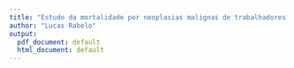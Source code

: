 ```yaml
---
title: "Estudo da mortalidade por neoplasias malignas de trabalhadores de uma companhia hidrelétrica no período de 1985 a 2011."
author: "Lucas Rabelo"
output:
  pdf_document: default
  html_document: default
---
```




 




